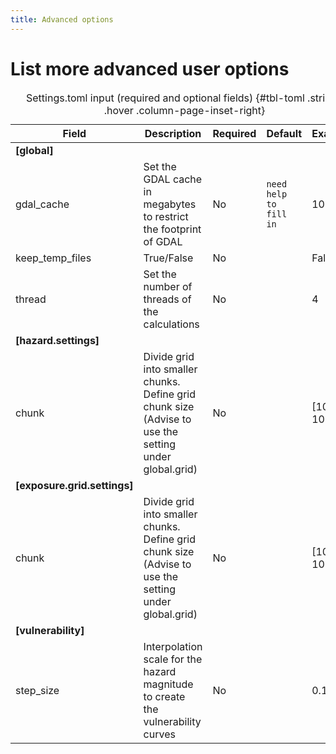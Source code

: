 ```yaml
---
title: Advanced options
---
```


# List more advanced user options

| Field                        | Description                                                                                           | Required | Default                | Example      |
|------------------------------|-------------------------------------------------------------------------------------------------------|----------|------------------------|--------------|
| **[global]**                 |                                                                                                       |          |                        |              |
| gdal_cache                   | Set the GDAL cache in megabytes to restrict the footprint of GDAL                                     | No       | `need help to fill in` | 10           |
| keep_temp_files              | True/False                                                                                            | No       |                        | False        |
| thread                       | Set the number of threads of the calculations                                                         | No       |                        | 4            |
| **[hazard.settings]**        |                                                                                                       |          |                        |              |
| chunk                        | Divide grid into smaller chunks. Define grid chunk size (Advise to use the setting under global.grid) | No       |                        | [1024, 1014] |
| **[exposure.grid.settings]** |                                                                                                       |          |                        |              |
| chunk                        | Divide grid into smaller chunks. Define grid chunk size (Advise to use the setting under global.grid) | No       |                        | [1024, 1014] |
| **[vulnerability]**          |                                                                                                       |          |                        |              |
| step_size                    | Interpolation scale for the hazard magnitude to create the vulnerability curves                       | No       |                        | 0.1          |
: Settings.toml input (required and optional fields) {#tbl-toml .striped .hover .column-page-inset-right}